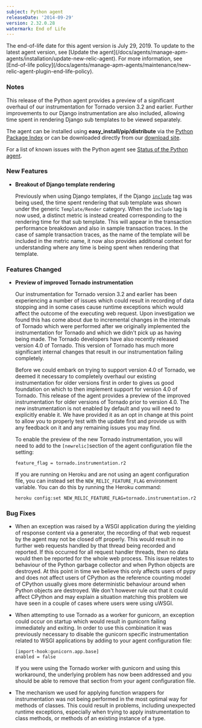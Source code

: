 ```yaml
---
subject: Python agent
releaseDate: '2014-09-29'
version: 2.32.0.28
watermark: End of Life
---
```


<Callout variant="important">
  The end-of-life date for this agent version is July 29, 2019. To update to the latest agent version, see [Update the agent](/docs/agents/manage-apm-agents/installation/update-new-relic-agent). For more information, see [End-of-life policy](/docs/agents/manage-apm-agents/maintenance/new-relic-agent-plugin-end-life-policy).
</Callout>

### Notes

This release of the Python agent provides a preview of a significant overhaul of our instrumentation for Tornado version 3.2 and earlier. Further improvements to our Django instrumentation are also included, allowing time spent in rendering Django sub templates to be viewed separately.

The agent can be installed using **easy_install/pip/distribute** via the [Python Package Index](https://pypi.python.org/pypi/newrelic) or can be downloaded directly from our [download site](http://download.newrelic.com/python_agent/release/).

For a list of known issues with the Python agent see [Status of the Python agent](/docs/python/status-of-python-agent).

### New Features

* **Breakout of Django template rendering**

  Previously when using Django templates, if the Django [`include`](https://docs.djangoproject.com/en/1.7/ref/templates/builtins/#include) tag was being used, the time spent rendering that sub template was shown under the generic `Template/Render` category. When the `include` tag is now used, a distinct metric is instead created corresponding to the rendering time for that sub template. This will appear in the transaction performance breakdown and also in sample transaction traces. In the case of sample transaction traces, as the name of the template will be included in the metric name, it now also provides additional context for understanding where any time is being spent when rendering that template.

### Features Changed

* **Preview of improved Tornado instrumentation**

  Our instrumentation for Tornado version 3.2 and earlier has been experiencing a number of issues which could result in recording of data stopping and in some cases cause runtime exceptions which would affect the outcome of the executing web request. Upon investigation we found this has come about due to incremental changes in the internals of Tornado which were performed after we originally implemented the instrumentation for Tornado and which we didn't pick up as having being made. The Tornado developers have also recently released version 4.0 of Tornado. This version of Tornado has much more significant internal changes that result in our instrumentation failing completely.

  Before we could embark on trying to support version 4.0 of Tornado, we deemed it necessary to completely overhaul our existing instrumentation for older versions first in order to gives us good foundation on which to then implement support for version 4.0 of Tornado. This release of the agent provides a preview of the improved instrumentation for older versions of Tornado prior to version 4.0. The new instrumentation is not enabled by default and you will need to explicitly enable it. We have provided it as an opt in change at this point to allow you to properly test with the update first and provide us with any feedback on it and any remaining issues you may find.

  To enable the preview of the new Tornado instrumentation, you will need to add to the `[newrelic]`section of the agent configuration file the setting:

  ```
  feature_flag = tornado.instrumentation.r2
  ```

  If you are running on Heroku and are not using an agent configuration file, you can instead set the `NEW_RELIC_FEATURE_FLAG` environment variable. You can do this by running the Heroku command:

  ```
  heroku config:set NEW_RELIC_FEATURE_FLAG=tornado.instrumentation.r2
  ```

### Bug Fixes

* When an exception was raised by a WSGI application during the yielding of response content via a generator, the recording of that web request by the agent may not be closed off properly. This would result in no further web requests handled by that thread being recorded and reported. If this occurred for all request handler threads, then no data would then be reported for the whole web process. This issue relates to behaviour of the Python garbage collector and when Python objects are destroyed. At this point in time we believe this only affects users of pypy and does not affect users of CPython as the reference counting model of CPython usually gives more deterministic behaviour around when Python objects are destroyed. We don't however rule out that it could affect CPython and may explain a situation matching this problem we have seen in a couple of cases where users were using uWSGI.
* When attempting to use Tornado as a worker for gunicorn, an exception could occur on startup which would result in gunicorn failing immediately and exiting. In order to use this combination it was previously necessary to disable the gunicorn specific instrumentation related to WSGI applications by adding to your agent configuration file:

  ```
  [import-hook:gunicorn.app.base] 
  enabled = false
  ```

  If you were using the Tornado worker with gunicorn and using this workaround, the underlying problem has now been addressed and you should be able to remove that section from your agent configuration file.
* The mechanism we used for applying function wrappers for instrumentation was not being performed in the most optimal way for methods of classes. This could result in problems, including unexpected runtime exceptions, especially when trying to apply instrumentation to class methods, or methods of an existing instance of a type.
